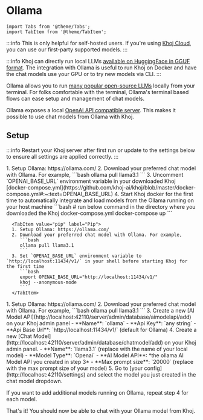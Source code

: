 # Ollama

```mdx-code-block
import Tabs from '@theme/Tabs';
import TabItem from '@theme/TabItem';
```

:::info
This is only helpful for self-hosted users. If you're using [Khoj Cloud](https://app.khoj.dev), you can use our first-party supported models.
:::

:::info
Khoj can directly run local LLMs [available on HuggingFace in GGUF format](https://huggingface.co/models?library=gguf). The integration with Ollama is useful to run Khoj on Docker and have the chat models use your GPU or to try new models via CLI.
:::

Ollama allows you to run [many popular open-source LLMs](https://ollama.com/library) locally from your terminal.
For folks comfortable with the terminal, Ollama's terminal based flows can ease setup and management of chat models.

Ollama exposes a local [OpenAI API compatible server](https://github.com/ollama/ollama/blob/main/docs/openai.md#models). This makes it possible to use chat models from Ollama with Khoj.

## Setup
:::info
Restart your Khoj server after first run or update to the settings below to ensure all settings are applied correctly.
:::

<Tabs groupId="type" queryString>
  <TabItem value="first-run" label="First Run">
    <Tabs groupId="server" queryString>
      <TabItem value="docker" label="Docker">
      1. Setup Ollama: https://ollama.com/
      2. Download your preferred chat model with Ollama. For example,
         ```bash
         ollama pull llama3.1
         ```
      3. Uncomment `OPENAI_BASE_URL` environment variable in your downloaded Khoj [docker-compose.yml](https://github.com/khoj-ai/khoj/blob/master/docker-compose.yml#:~:text=OPENAI_BASE_URL)
      4. Start Khoj docker for the first time to automatically integrate and load models from the Ollama running on your host machine
         ```bash
         # run below command in the directory where you downloaded the Khoj docker-compose.yml
         docker-compose up
         ```
      </TabItem>

      <TabItem value="pip" label="Pip">
      1. Setup Ollama: https://ollama.com/
      2. Download your preferred chat model with Ollama. For example,
         ```bash
         ollama pull llama3.1
         ```
      3. Set `OPENAI_BASE_URL` environment variable to `http://localhost:11434/v1/` in your shell before starting Khoj for the first time
         ```bash
         export OPENAI_BASE_URL="http://localhost:11434/v1/"
         khoj --anonymous-mode
         ```
      </TabItem>
   </Tabs>
  </TabItem>
  <TabItem value="update" label="Update">
   1. Setup Ollama: https://ollama.com/
   2. Download your preferred chat model with Ollama. For example,
      ```bash
      ollama pull llama3.1
      ```
   3. Create a new [AI Model API](http://localhost:42110/server/admin/database/aimodelapi/add) on your Khoj admin panel
      - **Name**: `ollama`
      - **Api Key**: `any string`
      - **Api Base Url**: `http://localhost:11434/v1/` (default for Ollama)
   4. Create a new [Chat Model](http://localhost:42110/server/admin/database/chatmodel/add) on your Khoj admin panel.
      - **Name**: `llama3.1` (replace with the name of your local model)
      - **Model Type**: `Openai`
      - **AI Model API**: *the ollama AI Model API you created in step 3*
      - **Max prompt size**: `20000` (replace with the max prompt size of your model)
   5. Go to [your config](http://localhost:42110/settings) and select the model you just created in the chat model dropdown.

   If you want to add additional models running on Ollama, repeat step 4 for each model.
  </TabItem>
</Tabs>

That's it! You should now be able to chat with your Ollama model from Khoj.
